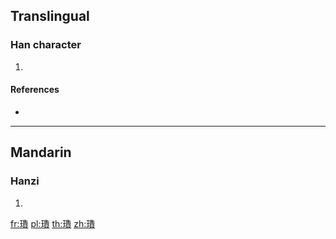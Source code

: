 {{character info/new}}
==Translingual==

===Han character===
{{Han char|rn=96|rad=玉|as=13|sn=17|four=|canj=MGHDC|ids=⿰𤣩⿱朱貝}}

# {{defn|Han|sort=玉13}}

====References====
* {{Han ref|kx=0744.021|dkj=21293|hdz=21141.040|uh=74B3|ud=29875}}

----

==Mandarin==

===Hanzi===
{{cmn-hanzi|pin=[[tián]] ([[tian2]])|wg=t'ien<sup>2</sup>}}

# {{defn|lang=cmn|sort=玉13}}

[[fr:璳]]
[[pl:璳]]
[[th:璳]]
[[zh:璳]]